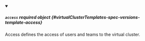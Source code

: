 


<details className="config-field" data-expandable="true" open>
<summary>

##### `access` <span className="config-field-required" data-required="false">required</span> <span className="config-field-type">object</span> <span className="config-field-default"></span> <span className="config-field-enum"></span> {#virtualClusterTemplates-spec-versions-template-access}

Access defines the access of users and teams to the virtual cluster.

</summary>

<PartialAccessreference />


</details>
